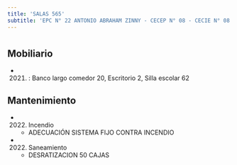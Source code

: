 ```yaml
---
title: 'SALAS 565'
subtitle: 'EPC N° 22 ANTONIO ABRAHAM ZINNY - CECEP N° 08 - CECIE N° 08'
---
```


#


## Mobiliario

*  (2021) : Banco largo comedor 20, Escritorio 2, Silla escolar 62 





## Mantenimiento

*  (2022) Incendio 
    + ADECUACIÓN SISTEMA FIJO CONTRA INCENDIO

*  (2022) Saneamiento 
    + DESRATIZACION 50 CAJAS



